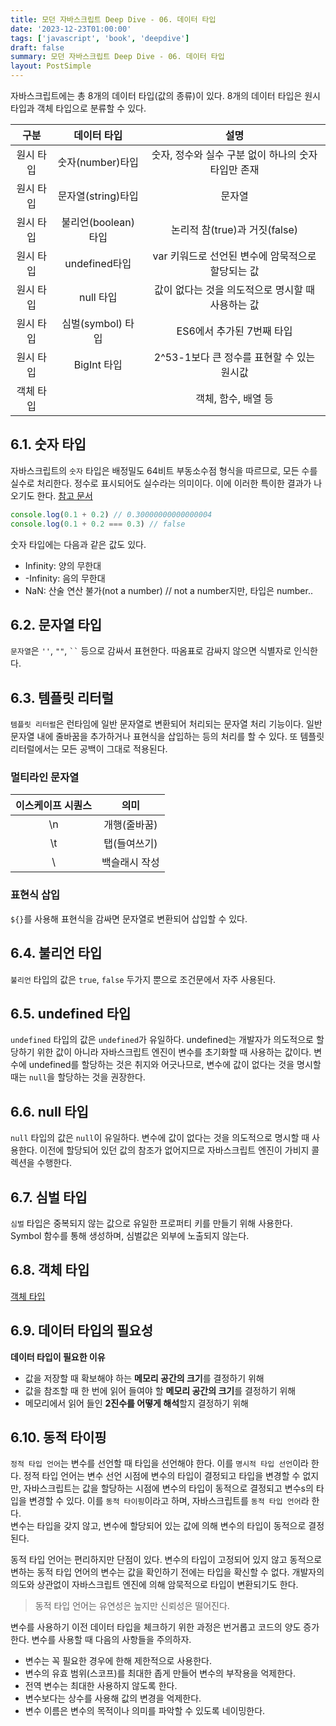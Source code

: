 ```yaml
---
title: 모던 자바스크립트 Deep Dive - 06. 데이터 타입
date: '2023-12-23T01:00:00'
tags: ['javascript', 'book', 'deepdive']
draft: false
summary: 모던 자바스크립트 Deep Dive - 06. 데이터 타입
layout: PostSimple
---
```


자바스크립트에는 총 8개의 데이터 타입(값의 종류)이 있다. 8개의 데이터 타입은 원시 타입과 객체 타입으로 분류할 수 있다.

|   구분    |     데이터 타입     |                        설명                         |
| :-------: | :-----------------: | :-------------------------------------------------: |
| 원시 타입 |  숫자(number)타입   | 숫자, 정수와 실수 구분 없이 하나의 숫자 타입만 존재 |
| 원시 타입 | 문자열(string)타입  |                       문자열                        |
| 원시 타입 | 불리언(boolean)타입 |            논리적 참(true)과 거짓(false)            |
| 원시 타입 |    undefined타입    |  var 키워드로 선언된 변수에 암묵적으로 할당되는 값  |
| 원시 타입 |      null 타입      |  값이 없다는 것을 의도적으로 명시할 때 사용하는 값  |
| 원시 타입 |  심벌(symbol) 타입  |              ES6에서 추가된 7번째 타입              |
| 원시 타입 |     BigInt 타입     |     2^53-1보다 큰 정수를 표현할 수 있는 원시값      |
| 객체 타입 |                     |                 객체, 함수, 배열 등                 |

## 6.1. 숫자 타입

자바스크립트의 `숫자` 타입은 배정밀도 64비트 부동소수점 형식을 따르므로, 모든 수를 실수로 처리한다. 정수로 표시되어도 실수라는 의미이다. 이에 이러한 특이한 결과가 나오기도 한다. [참고 문서](https://en.wikipedia.org/wiki/Floating-point_arithmetic#Accuracy_problems)

```js
console.log(0.1 + 0.2) // 0.30000000000000004
console.log(0.1 + 0.2 === 0.3) // false
```

숫자 타입에는 다음과 같은 값도 있다.

- Infinity: 양의 무한대
- -Infinity: 음의 무한대
- NaN: 산술 연산 불가(not a number) // not a number지만, 타입은 number..

## 6.2. 문자열 타입

`문자열`은 `''`, `""`, ` `` ` 등으로 감싸서 표현한다. 따옴표로 감싸지 않으면 식별자로 인식한다.

## 6.3. 템플릿 리터럴

`템플릿 리터럴`은 런타임에 일반 문자열로 변환되어 처리되는 문자열 처리 기능이다. 일반 문자열 내에 줄바꿈을 추가하거나 표현식을 삽입하는 등의 처리를 할 수 있다. 또 템플릿 리터럴에서는 모든 공백이 그대로 적용된다.

### 멀티라인 문자열

| 이스케이프 시퀀스 |     의미      |
| :---------------: | :-----------: |
|        \n         | 개행(줄바꿈)  |
|        \t         | 탭(들여쓰기)  |
|        \\         | 백슬래시 작성 |

### 표현식 삽입

`${}`를 사용해 표현식을 감싸면 문자열로 변환되어 삽입할 수 있다.

## 6.4. 불리언 타입

`불리언` 타입의 값은 `true`, `false` 두가지 뿐으로 조건문에서 자주 사용된다.

## 6.5. undefined 타입

`undefined` 타입의 값은 `undefined`가 유일하다. undefined는 개발자가 의도적으로 할당하기 위한 값이 아니라 자바스크립트 엔진이 변수를 초기화할 때 사용하는 값이다. 변수에 undefined를 할당하는 것은 취지와 어긋나므로, 변수에 값이 없다는 것을 명시할 때는 `null`을 할당하는 것을 권장한다.

## 6.6. null 타입

`null` 타입의 값은 `null`이 유일하다. 변수에 값이 없다는 것을 의도적으로 명시할 때 사용한다. 이전에 할당되어 있던 값의 참조가 없어지므로 자바스크립트 엔진이 가비지 콜렉션을 수행한다.

## 6.7. 심벌 타입

`심벌` 타입은 중복되지 않는 값으로 유일한 프로퍼티 키를 만들기 위해 사용한다. Symbol 함수를 통해 생성하며, 심벌값은 외부에 노출되지 않는다.

## 6.8. 객체 타입

[객체 타입]()

## 6.9. 데이터 타입의 필요성

**데이터 타입이 필요한 이유**

- 값을 저장할 때 확보해야 하는 **메모리 공간의 크기**를 결정하기 위해
- 값을 참조할 때 한 번에 읽어 들여야 할 **메모리 공간의 크기**를 결정하기 위해
- 메모리에서 읽어 들인 **2진수를 어떻게 해석**할지 결정하기 위해

## 6.10. 동적 타이핑

`정적 타입 언어`는 변수를 선언할 때 타입을 선언해야 한다. 이를 `명시적 타입 선언`이라 한다. 정적 타입 언어는 변수 선언 시점에 변수의 타입이 결정되고 타입을 변경할 수 없지만, 자바스크립트는 값을 할당하는 시점에 변수의 타입이 동적으로 결정되고 변수s의 타입을 변경할 수 있다. 이를 `동적 타이핑`이라고 하며, 자바스크립트를 `동적 타입 언어`라 한다.  
변수는 타입을 갖지 않고, 변수에 할당되어 있는 값에 의해 변수의 타입이 동적으로 결정된다.

동적 타입 언어는 편리하지만 단점이 있다. 변수의 타입이 고정되어 있지 않고 동적으로 변하는 동적 타입 언어의 변수는 값을 확인하기 전에는 타입을 확신할 수 없다. 개발자의 의도와 상관없이 자바스크립트 엔진에 의해 암묵적으로 타입이 변환되기도 한다.

> 동적 타입 언어는 유연성은 높지만 신뢰성은 떨어진다.

변수를 사용하기 이전 데이터 타입을 체크하기 위한 과정은 번거롭고 코드의 양도 증가한다. 변수를 사용할 때 다음의 사항들을 주의하자.

- 변수는 꼭 필요한 경우에 한해 제한적으로 사용한다.
- 변수의 유효 범위(스코프)를 최대한 좁게 만들어 변수의 부작용을 억제한다.
- 전역 변수는 최대한 사용하지 않도록 한다.
- 변수보다는 상수를 사용해 값의 변경을 억제한다.
- 변수 이름은 변수의 목적이나 의미를 파악할 수 있도록 네이밍한다.
